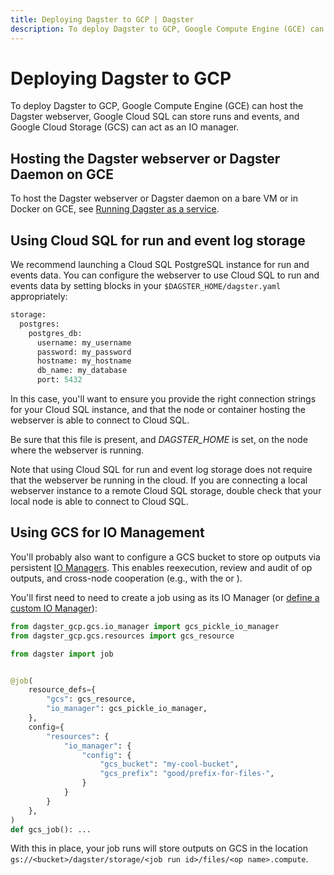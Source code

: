 ```yaml
---
title: Deploying Dagster to GCP | Dagster
description: To deploy Dagster to GCP, Google Compute Engine (GCE) can host the Dagster webserver, Google Cloud SQL can store runs and events, and Google Cloud Storage (GCS) can act as an IO manager.
---
```


# Deploying Dagster to GCP

To deploy Dagster to GCP, Google Compute Engine (GCE) can host the Dagster webserver, Google Cloud SQL can store runs and events, and Google Cloud Storage (GCS) can act as an IO manager.

## Hosting the Dagster webserver or Dagster Daemon on GCE

To host the Dagster webserver or Dagster daemon on a bare VM or in Docker on GCE, see [Running Dagster as a service](/deployment/guides/service).

## Using Cloud SQL for run and event log storage

We recommend launching a Cloud SQL PostgreSQL instance for run and events data. You can configure the webserver to use Cloud SQL to run and events data by setting blocks in your `$DAGSTER_HOME/dagster.yaml` appropriately:

```python file=/deploying/dagster-pg.yaml
storage:
  postgres:
    postgres_db:
      username: my_username
      password: my_password
      hostname: my_hostname
      db_name: my_database
      port: 5432
```

In this case, you'll want to ensure you provide the right connection strings for your Cloud SQL instance, and that the node or container hosting the webserver is able to connect to Cloud SQL.

Be sure that this file is present, and _DAGSTER_HOME_ is set, on the node where the webserver is running.

Note that using Cloud SQL for run and event log storage does not require that the webserver be running in the cloud. If you are connecting a local webserver instance to a remote Cloud SQL storage, double check that your local node is able to connect to Cloud SQL.

## Using GCS for IO Management

You'll probably also want to configure a GCS bucket to store op outputs via persistent [IO Managers](/concepts/io-management/io-managers). This enables reexecution, review and audit of op outputs, and cross-node cooperation (e.g., with the <PyObject module="dagster" object="multiprocess_executor" /> or <PyObject module="dagster_celery" object="celery_executor" />).

You'll first need to need to create a job using <PyObject module="dagster_gcp.gcs" object="gcs_pickle_io_manager"/> as its IO Manager (or [define a custom IO Manager](/concepts/io-management/io-managers#defining-an-io-manager)):

```python file=/deploying/gcp/gcp_job.py
from dagster_gcp.gcs.io_manager import gcs_pickle_io_manager
from dagster_gcp.gcs.resources import gcs_resource

from dagster import job


@job(
    resource_defs={
        "gcs": gcs_resource,
        "io_manager": gcs_pickle_io_manager,
    },
    config={
        "resources": {
            "io_manager": {
                "config": {
                    "gcs_bucket": "my-cool-bucket",
                    "gcs_prefix": "good/prefix-for-files-",
                }
            }
        }
    },
)
def gcs_job(): ...
```

With this in place, your job runs will store outputs on GCS in the location `gs://<bucket>/dagster/storage/<job run id>/files/<op name>.compute`.
